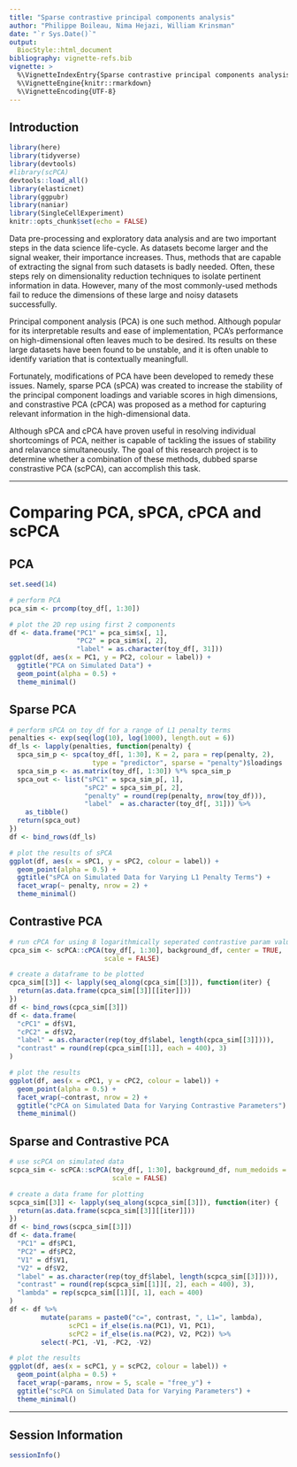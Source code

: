 ```yaml
---
title: "Sparse contrastive principal components analysis"
author: "Philippe Boileau, Nima Hejazi, William Krinsman"
date: "`r Sys.Date()`"
output:
  BiocStyle::html_document
bibliography: vignette-refs.bib
vignette: >
  %\VignetteIndexEntry{Sparse contrastive principal components analysis}
  %\VignetteEngine{knitr::rmarkdown}
  %\VignetteEncoding{UTF-8}
---
```


## Introduction

```r
library(here)
library(tidyverse)
library(devtools)
#library(scPCA)
devtools::load_all()
library(elasticnet)
library(ggpubr)
library(naniar)
library(SingleCellExperiment)
knitr::opts_chunk$set(echo = FALSE)
```

Data pre-processing and exploratory data analysis and are two important steps in
the data science life-cycle. As datasets become larger and the signal weaker,
their importance increases. Thus, methods that are capable of extracting the
signal from such datasets is badly needed. Often, these steps rely on 
dimensionality reduction techniques to isolate pertinent information in data.
However, many of the most commonly-used methods fail to reduce the dimensions of
these large and noisy datasets successfully.

Principal component analysis (PCA) is one such method. Although popular for its
interpretable results and ease of implementation, PCA's performance on 
high-dimensional often leaves much to be desired. Its results on these large
datasets have been found to be unstable, and it is often unable to identify
variation that is contextually meaningfull.

Fortunately, modifications of PCA have been developed to remedy these issues.
Namely, sparse PCA (sPCA) was created to increase the stability of the principal
component loadings and variable scores in high dimensions, and constrastive PCA
(cPCA) was proposed as a method for capturing relevant information in the 
high-dimensional data.

Although sPCA and cPCA have proven useful in resolving individual shortcomings
of PCA, neither is capable of tackling the issues of stability and relavance
simultaneously. The goal of this research project is to determine whether a
combination of these methods, dubbed sparse constrastive PCA (scPCA), can
accomplish this task.

---

# Comparing PCA, sPCA, cPCA and scPCA

## PCA

```r
set.seed(14)

# perform PCA
pca_sim <- prcomp(toy_df[, 1:30])

# plot the 2D rep using first 2 components
df <- data.frame("PC1" = pca_sim$x[, 1],
                 "PC2" = pca_sim$x[, 2],
                 "label" = as.character(toy_df[, 31]))
ggplot(df, aes(x = PC1, y = PC2, colour = label)) +
  ggtitle("PCA on Simulated Data") +
  geom_point(alpha = 0.5) +
  theme_minimal()
```

## Sparse PCA

```r
# perform sPCA on toy_df for a range of L1 penalty terms
penalties <- exp(seq(log(10), log(1000), length.out = 6))
df_ls <- lapply(penalties, function(penalty) {
  spca_sim_p <- spca(toy_df[, 1:30], K = 2, para = rep(penalty, 2),
                     type = "predictor", sparse = "penalty")$loadings
  spca_sim_p <- as.matrix(toy_df[, 1:30]) %*% spca_sim_p
  spca_out <- list("sPC1" = spca_sim_p[, 1],
                   "sPC2" = spca_sim_p[, 2],
                   "penalty" = round(rep(penalty, nrow(toy_df))),
                   "label"  = as.character(toy_df[, 31])) %>%
    as_tibble()
  return(spca_out)
})
df <- bind_rows(df_ls)

# plot the results of sPCA
ggplot(df, aes(x = sPC1, y = sPC2, colour = label)) +
  geom_point(alpha = 0.5) +
  ggtitle("sPCA on Simulated Data for Varying L1 Penalty Terms") +
  facet_wrap(~ penalty, nrow = 2) +
  theme_minimal()
```

## Contrastive PCA

```r
# run cPCA for using 8 logarithmically seperated contrastive param values
cpca_sim <- scPCA::cPCA(toy_df[, 1:30], background_df, center = TRUE,
                        scale = FALSE)

# create a dataframe to be plotted
cpca_sim[[3]] <- lapply(seq_along(cpca_sim[[3]]), function(iter) {
  return(as.data.frame(cpca_sim[[3]][[iter]]))
})
df <- bind_rows(cpca_sim[[3]])
df <- data.frame(
  "cPC1" = df$V1,
  "cPC2" = df$V2,
  "label" = as.character(rep(toy_df$label, length(cpca_sim[[3]]))),
  "contrast" = round(rep(cpca_sim[[1]], each = 400), 3)
)

# plot the results
ggplot(df, aes(x = cPC1, y = cPC2, colour = label)) +
  geom_point(alpha = 0.5) +
  facet_wrap(~contrast, nrow = 2) +
  ggtitle("cPCA on Simulated Data for Varying Contrastive Parameters") +
  theme_minimal()
```

## Sparse and Contrastive PCA

```r
# use scPCA on simulated data
scpca_sim <- scPCA::scPCA(toy_df[, 1:30], background_df, num_medoids = 20,
                          scale = FALSE)

# create a data frame for plotting
scpca_sim[[3]] <- lapply(seq_along(scpca_sim[[3]]), function(iter) {
  return(as.data.frame(scpca_sim[[3]][[iter]]))
})
df <- bind_rows(scpca_sim[[3]])
df <- data.frame(
  "PC1" = df$PC1,
  "PC2" = df$PC2,
  "V1" = df$V1,
  "V2" = df$V2,
  "label" = as.character(rep(toy_df$label, length(scpca_sim[[3]]))),
  "contrast" = round(rep(scpca_sim[[1]][, 2], each = 400), 3),
  "lambda" = rep(scpca_sim[[1]][, 1], each = 400)
)
df <- df %>%
        mutate(params = paste0("c=", contrast, ", L1=", lambda),
               scPC1 = if_else(is.na(PC1), V1, PC1),
               scPC2 = if_else(is.na(PC2), V2, PC2)) %>%
        select(-PC1, -V1, -PC2, -V2)

# plot the results
ggplot(df, aes(x = scPC1, y = scPC2, colour = label)) +
  geom_point(alpha = 0.5) +
  facet_wrap(~params, nrow = 5, scale = "free_y") +
  ggtitle("scPCA on Simulated Data for Varying Parameters") +
  theme_minimal()
```

---

## Session Information

```r
sessionInfo()
```
